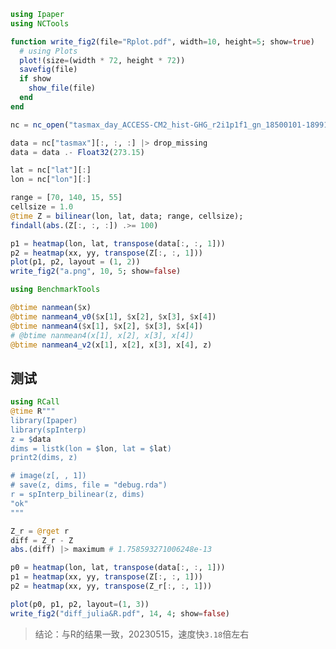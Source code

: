 ```julia
using Ipaper
using NCTools

function write_fig2(file="Rplot.pdf", width=10, height=5; show=true)
  # using Plots
  plot!(size=(width * 72, height * 72))
  savefig(file)
  if show
    show_file(file)
  end
end

nc = nc_open("tasmax_day_ACCESS-CM2_hist-GHG_r2i1p1f1_gn_18500101-18991231.nc")
```

```julia
data = nc["tasmax"][:, :, :] |> drop_missing
data = data .- Float32(273.15)

lat = nc["lat"][:]
lon = nc["lon"][:]

range = [70, 140, 15, 55]
cellsize = 1.0
@time Z = bilinear(lon, lat, data; range, cellsize);
findall(abs.(Z[:, :, :]) .>= 100)
```

```julia
p1 = heatmap(lon, lat, transpose(data[:, :, 1]))
p2 = heatmap(xx, yy, transpose(Z[:, :, 1]))
plot(p1, p2, layout = (1, 2))
write_fig2("a.png", 10, 5; show=false)
```

```julia
using BenchmarkTools

@btime nanmean($x)
@btime nanmean4_v0($x[1], $x[2], $x[3], $x[4])
@btime nanmean4($x[1], $x[2], $x[3], $x[4])
# @btime nanmean4(x[1], x[2], x[3], x[4])
@btime nanmean4_v2(x[1], x[2], x[3], x[4], z)
```

## 测试

```julia
using RCall
@time R"""
library(Ipaper)
library(spInterp)
z = $data
dims = listk(lon = $lon, lat = $lat)
print2(dims, z)

# image(z[, , 1])
# save(z, dims, file = "debug.rda")
r = spInterp_bilinear(z, dims)
"ok"
"""

Z_r = @rget r
diff = Z_r - Z
abs.(diff) |> maximum # 1.758593271006248e-13
```

```julia
p0 = heatmap(lon, lat, transpose(data[:, :, 1]))
p1 = heatmap(xx, yy, transpose(Z[:, :, 1]))
p2 = heatmap(xx, yy, transpose(Z_r[:, :, 1]))

plot(p0, p1, p2, layout=(1, 3))
write_fig2("diff_julia&R.pdf", 14, 4; show=false)
```

> 结论：与R的结果一致，20230515，速度快`3.18`倍左右
